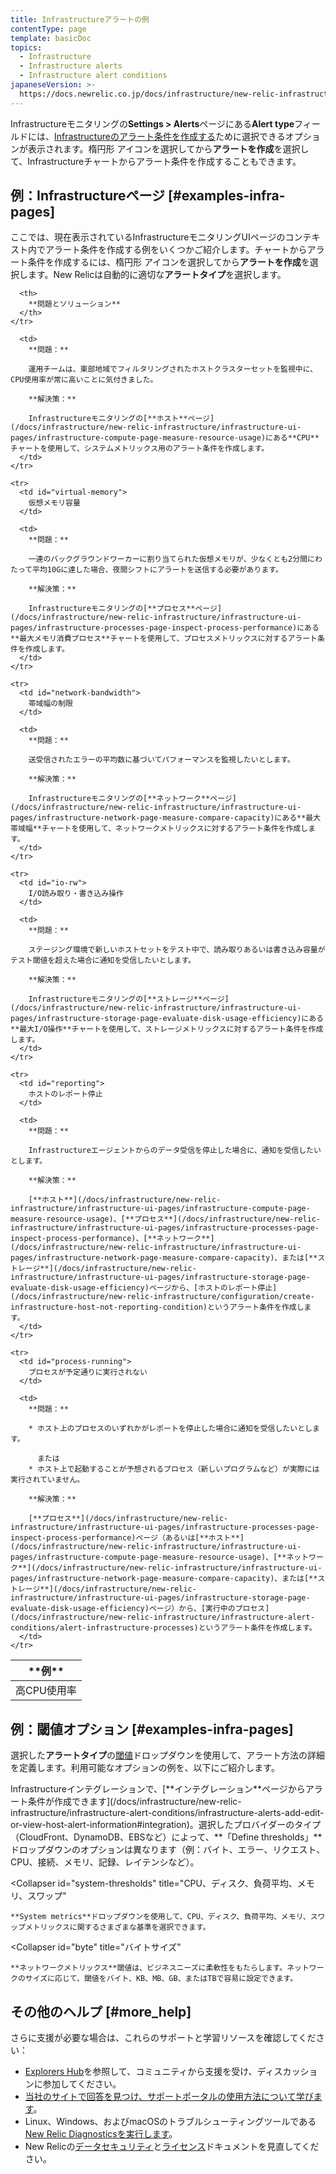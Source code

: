 ```yaml
---
title: Infrastructureアラートの例
contentType: page
template: basicDoc
topics:
  - Infrastructure
  - Infrastructure alerts
  - Infrastructure alert conditions
japaneseVersion: >-
  https://docs.newrelic.co.jp/docs/infrastructure/new-relic-infrastructure/infrastructure-alert-conditions/infrastructure-alerting-examples
---
```


Infrastructureモニタリングの**Settings > Alerts**ページにある**Alert type**フィールドには、[Infrastructureのアラート条件を作成する](/docs/infrastructure/new-relic-infrastructure/infrastructure-alert-conditions/infrastructure-alerts-add-edit-or-view-host-alert-information)ために選択できるオプションが表示されます。楕円形 <Icon name="fe-more-horizontal"/>
アイコンを選択してから**アラートを作成**を選択して、Infrastructureチャートからアラート条件を作成することもできます。

## 例：Infrastructureページ [#examples-infra-pages]

ここでは、現在表示されているInfrastructureモニタリングUIページのコンテキスト内でアラート条件を作成する例をいくつかご紹介します。チャートからアラート条件を作成するには、楕円形 <Icon name="fe-more-horizontal"/>
アイコンを選択してから**アラートを作成**を選択します。New Relicは自動的に適切な**アラートタイプ**を選択します。

<Table>
  <thead>
    <tr>
      <th style={{ width: "200px" }}>
        **例**
      </th>

      <th>
        **問題とソリューション**
      </th>
    </tr>
  </thead>

  <tbody>
    <tr>
      <td id="cpu-usage">
        高CPU使用率
      </td>

      <td>
        **問題：**

        運用チームは、東部地域でフィルタリングされたホストクラスターセットを監視中に、CPU使用率が常に高いことに気付きました。

        **解決策：**

        Infrastructureモニタリングの[**ホスト**ページ](/docs/infrastructure/new-relic-infrastructure/infrastructure-ui-pages/infrastructure-compute-page-measure-resource-usage)にある**CPU**チャートを使用して、システムメトリックス用のアラート条件を作成します。
      </td>
    </tr>

    <tr>
      <td id="virtual-memory">
        仮想メモリ容量
      </td>

      <td>
        **問題：**

        一連のバックグラウンドワーカーに割り当てられた仮想メモリが、少なくとも2分間にわたって平均10Gに達した場合、夜間シフトにアラートを送信する必要があります。

        **解決策：**

        Infrastructureモニタリングの[**プロセス**ページ](/docs/infrastructure/new-relic-infrastructure/infrastructure-ui-pages/infrastructure-processes-page-inspect-process-performance)にある**最大メモリ消費プロセス**チャートを使用して、プロセスメトリックスに対するアラート条件を作成します。
      </td>
    </tr>

    <tr>
      <td id="network-bandwidth">
        帯域幅の制限
      </td>

      <td>
        **問題：**

        送受信されたエラーの平均数に基づいてパフォーマンスを監視したいとします。

        **解決策：**

        Infrastructureモニタリングの[**ネットワーク**ページ](/docs/infrastructure/new-relic-infrastructure/infrastructure-ui-pages/infrastructure-network-page-measure-compare-capacity)にある**最大帯域幅**チャートを使用して、ネットワークメトリックスに対するアラート条件を作成します。
      </td>
    </tr>

    <tr>
      <td id="io-rw">
        I/O読み取り・書き込み操作
      </td>

      <td>
        **問題：**

        ステージング環境で新しいホストセットをテスト中で、読み取りあるいは書き込み容量がテスト閾値を超えた場合に通知を受信したいとします。

        **解決策：**

        Infrastructureモニタリングの[**ストレージ**ページ](/docs/infrastructure/new-relic-infrastructure/infrastructure-ui-pages/infrastructure-storage-page-evaluate-disk-usage-efficiency)にある**最大I/O操作**チャートを使用して、ストレージメトリックスに対するアラート条件を作成します。
      </td>
    </tr>

    <tr>
      <td id="reporting">
        ホストのレポート停止
      </td>

      <td>
        **問題：**

        Infrastructureエージェントからのデータ受信を停止した場合に、通知を受信したいとします。

        **解決策：**

        [**ホスト**](/docs/infrastructure/new-relic-infrastructure/infrastructure-ui-pages/infrastructure-compute-page-measure-resource-usage)、[**プロセス**](/docs/infrastructure/new-relic-infrastructure/infrastructure-ui-pages/infrastructure-processes-page-inspect-process-performance)、[**ネットワーク**](/docs/infrastructure/new-relic-infrastructure/infrastructure-ui-pages/infrastructure-network-page-measure-compare-capacity)、または[**ストレージ**](/docs/infrastructure/new-relic-infrastructure/infrastructure-ui-pages/infrastructure-storage-page-evaluate-disk-usage-efficiency)ページから、[ホストのレポート停止](/docs/infrastructure/new-relic-infrastructure/configuration/create-infrastructure-host-not-reporting-condition)というアラート条件を作成します。
      </td>
    </tr>

    <tr>
      <td id="process-running">
        プロセスが予定通りに実行されない
      </td>

      <td>
        **問題：**

        * ホスト上のプロセスのいずれかがレポートを停止した場合に通知を受信したいとします。

          または
        * ホスト上で起動することが予想されるプロセス（新しいプログラムなど）が実際には実行されていません。

        **解決策：**

        [**プロセス**](/docs/infrastructure/new-relic-infrastructure/infrastructure-ui-pages/infrastructure-processes-page-inspect-process-performance)ページ（あるいは[**ホスト**](/docs/infrastructure/new-relic-infrastructure/infrastructure-ui-pages/infrastructure-compute-page-measure-resource-usage)、[**ネットワーク**](/docs/infrastructure/new-relic-infrastructure/infrastructure-ui-pages/infrastructure-network-page-measure-compare-capacity)、または[**ストレージ**](/docs/infrastructure/new-relic-infrastructure/infrastructure-ui-pages/infrastructure-storage-page-evaluate-disk-usage-efficiency)ページ）から、[実行中のプロセス](/docs/infrastructure/new-relic-infrastructure/infrastructure-alert-conditions/alert-infrastructure-processes)というアラート条件を作成します。
      </td>
    </tr>
  </tbody>
</Table>

## 例：閾値オプション [#examples-infra-pages]

選択した**アラートタイプ**の[閾値](/docs/alerts/new-relic-alerts/getting-started/alerts-glossary#alert-threshold)ドロップダウンを使用して、アラート方法の詳細を定義します。利用可能なオプションの例を、以下にご紹介します。

<CollapserGroup>
  <Collapser
    id="integrations"
    title="インテグレーションプロバイダー"
  >
    Infrastructureインテグレーションで、[**インテグレーション**ページからアラート条件が作成できます](/docs/infrastructure/new-relic-infrastructure/infrastructure-alert-conditions/infrastructure-alerts-add-edit-or-view-host-alert-information#integration)。選択したプロバイダーのタイプ（CloudFront、DynamoDB、EBSなど）によって、**「Define thresholds」**ドロップダウンのオプションは異なります（例：バイト、エラー、リクエスト、CPU、接続、メモリ、記録、レイテンシなど）。
  </Collapser>

  <Collapser
    id="system-thresholds"
    title="CPU、ディスク、負荷平均、メモリ、スワップ"
  >
    **System metrics**ドロップダウンを使用して、CPU、ディスク、負荷平均、メモリ、スワップメトリックスに関するさまざまな基準を選択できます。
  </Collapser>

  <Collapser
    id="byte"
    title="バイトサイズ"
  >
    **ネットワークメトリックス**閾値は、ビジネスニーズに柔軟性をもたらします。ネットワークのサイズに応じて、閾値をバイト、KB、MB、GB、またはTBで容易に設定できます。
  </Collapser>
</CollapserGroup>

## その他のヘルプ [#more_help]

さらに支援が必要な場合は、これらのサポートと学習リソースを確認してください：

* [Explorers Hub](https://discuss.newrelic.com/)を参照して、コミュニティから支援を受け、ディスカッションに参加してください。
* [当社のサイトで回答を見つけ、サポートポータルの使用方法について学びます](/docs/using-new-relic/welcome-new-relic/get-started/find-help-use-support-portal)。
* Linux、Windows、およびmacOSのトラブルシューティングツールである[New Relic Diagnosticsを実行します](/docs/using-new-relic/cross-product-functions/troubleshooting/new-relic-diagnostics)。
* New Relicの[データセキュリティ](/docs/security)と[ライセンス](/docs/licenses)ドキュメントを見直してください。
